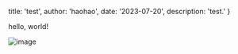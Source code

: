 
  title: 'test',
  author: 'haohao',
  date: '2023-07-20',
  description: 'test.'
}


<!-- content starts here -->

hello, world!

![image](/static/image.png)

